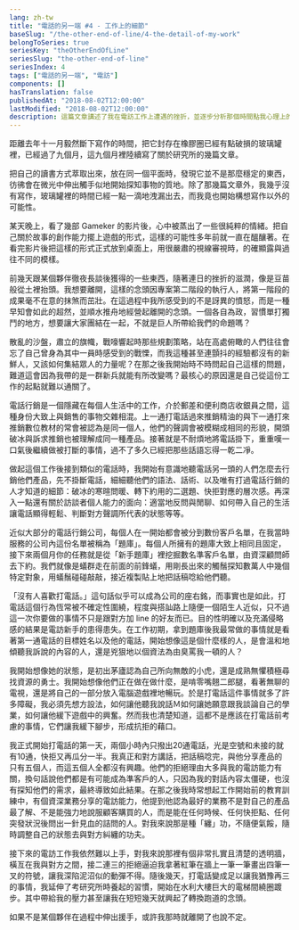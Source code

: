 ```yaml
---
lang: zh-tw
title: "電話的另一端 #4 - 工作上的細節"
baseSlug: "/the-other-end-of-line/4-the-detail-of-my-work"
belongToSeries: true
seriesKey: "theOtherEndOfLine"
seriesSlug: "the-other-end-of-line"
seriesIndex: 4
tags: ["電話的另一端", "電訪"]
components: []
hasTranslation: false
publishedAt: "2018-08-02T12:00:00"
lastModified: "2018-08-02T12:00:00"
description: 這篇文章講述了我在電訪工作上遭遇的挫折，並逐步分析那個時間點我心理上的壓力，最後擴及對「電訪」這件事的思考。
---
```


距離去年十一月毅然斷下寫作的時間，把它封存在橡膠圈已經有點破損的玻璃罐裡，已經過了九個月，這九個月裡陸續寫了關於研究所的幾篇文章。

把自己的讀書方式萃取出來，放在同一個平面時，發現它並不是那麼穩定的東西，彷彿會在微光中伸出觸手似地開始探知事物的質地。除了那幾篇文章外，我幾乎沒有寫作，玻璃罐裡的時間已經一點一滴地洩漏出去，而我竟也開始構想寫作以外的可能性。

某天晚上，看了幾部 Gameker 的影片後，心中被蒸出了一些很純粹的情緒。把自己關於故事的創作能力擺上遊戲的形式，這樣的可能性多年前就一直在醞釀著。在看完影片後把這樣的形式正式放到桌面上，用很嚴肅的視線審視時，的確顯露與過往不同的模樣。

前幾天跟某個夥伴徹夜長談後獲得的一些東西，隨著連日的挫折的滋潤，像是豆苗般從土裡抬頭。我想要離開，這樣的念頭因專案第二階段的執行人，將第一階段的成果毫不在意的抹煞而茁壯。在這過程中我所感受到的不是訝異的憤怒，而是一種早知會如此的超然，並順水推舟地經營起離開的念頭。一個各自為政，習慣單打獨鬥的地方，想要讓大家團結在一起，不就是巨人所帶給我們的命題嗎？

散亂的沙盤，肅立的旗幟，戰嚎響起時那些規劃策略，站在高處俯瞰的人們往往會忘了自己曾身為其中一員時感受到的戰慄，而我這種甚至連顫抖的經驗都沒有的新鮮人，又該如何集結眾人的力量呢？在那之後我開始時不時問起自己這樣的問題，難道這會因為我帶的是一群新兵就能有所改變嗎？最核心的原因還是自己從這份工作的起點就難以通關了。

電話行銷是一個隱藏在每個人生活中的工作，介於郵差和便利商店收銀員之間，這種身份大致上與銷售的事物交雜相混。上一通打電話過來推銷精油的與下一通打來推銷數位教材的常會被認為是同一個人，他們的聲調會被模糊成相同的形貌，開頭破冰與訴求推銷也被理解成同一種產品。接著就是不耐煩地將電話掛下，重重嘆一口氣後繼續做被打斷的事情，過不了多久已經把那些話語忘得一乾二凈。

做起這個工作後接到類似的電話時，我開始有意識地聽電話另一頭的人們怎麼去行銷他們產品，先不掛斷電話，細細聽他們的語法、話術、以及唯有打過電話行銷的人才知道的細節：破冰的寒暄問暖、轉下約用的二選題、快拒對應的層次感。再深入一點還有關於訪談者個人能力的面向：適當地反問與閒聊、如何帶入自己的生活讓電話顯得輕鬆、判斷對方聲調所代表的狀態等等。

近似大部分的電話行銷公司，每個人在一開始都會被分到數份客戶名單，在我當時服務的公司內這份名單被稱為「題庫」。每個人所擁有的題庫大致上相同且固定，接下來兩個月你的任務就是從「新手題庫」裡挖掘數名準客戶名單，由資深顧問師去下約。我們就像是蟻群走在前面的前鋒蟻，用剛長出來的觸鬚探知數萬人中幾個特定對象，用蟻鬚碰碰敲敲，接近複製貼上地把話稿唸給他們聽。

「沒有人喜歡打電話。」這句話似乎可以成為公司的座右銘，而事實也是如此，打電話這個行為恆常被不確定性圍繞，程度與搭訕路上隨便一個陌生人近似，只不過這一次你要做的事情不只是跟對方加 line 的好友而已。目的性明確以及充滿侵略感的結果是電訪新手的患得患失。在工作初期，拿到題庫後我最常做的事情就是看著第一通電話的目標姓名以及他的電話，開始想像這是個什麼樣的人，是會溫和地傾聽我訴說的內容的人，還是兇狠地以個資法為由臭罵我一頓的人？

我開始想像她的狀態，是初出茅廬認為自己所向無敵的小虎，還是成熟無懼積極尋找資源的勇士。我開始想像他們正在做在做什麼，是啃零嘴翹二郎腿，看著無聊的電視，還是將自己的一部分放入電腦遊戲裡地暢玩。於是打電話這件事情就多了許多障礙，我必須先想方設法，如何讓他聽我說話Ｍ如何讓她願意跟我談論自己的學業，如何讓他緩下遊戲中的興奮。然而我也清楚知道，這都不是應該在打電話前考慮的事情，它們讓我緩下腳步，形成抗拒的藉口。

我正式開始打電話的第一天，兩個小時內只撥出20通電話，光是空號和未接的就有10通，快拒又再瓜分一半。我真正和對方講話，把話稿唸完，與他分享產品的只有五個人，而這五個人全都沒有興趣。他們的拒絕理由大多與我的電訪能力有關，換句話說他們都是有可能成為準客戶的人，只因為我的對話內容太僵硬，也沒有探知他們的需求，最終導致如此結果。在那之後我時常想起工作開始前的教育訓練中，有個資深業務分享的電訪能力，他提到他認為最好的業務不是對自己的產品最了解、不是能強力地說服顧客購買的人，而是能在任何時候、任何快拒點、任何突發狀況後問出一針見血的詰問的人。對我來說那是種「纏」功，不隨便氣餒，隨時調整自己的狀態去與對方糾纏的功夫。

接下來的電訪工作我依然難以上手，對我來說那裡有個非常扎實且清楚的透明牆，橫亙在我與對方之間，接二連三的拒絕逼迫我拿著紅筆在牆上一筆一筆畫出四筆一叉的符號，讓我深陷泥沼似的動彈不得。隨後幾天，打電話變成足以讓我猶豫再三的事情，我延伸了考研究所時養起的習慣，開始在水利大樓巨大的電梯間繞圈踱步。其中帶給我的壓力甚至讓我在短短幾天就興起了轉換跑道的念頭。

如果不是某個夥伴在過程中伸出援手，或許我那時就離開了也說不定。